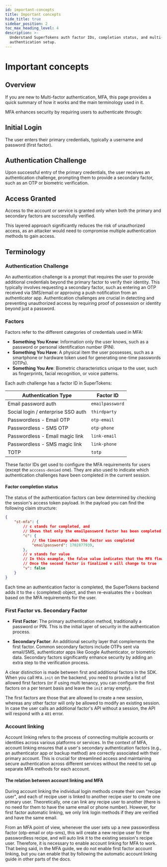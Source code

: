 ```yaml
---
id: important-concepts
title: Important concepts
hide_title: true
sidebar_position: 2
toc_max_heading_level: 4
description: >-
  Understand SuperTokens auth factor IDs, completion status, and multi-factor
  authentication setup.
---
```



# Important concepts

## Overview

If you are new to Multi-factor authentication, MFA, this page provides a quick summary of how it works and the main terminology used in it.

MFA enhances security by requiring users to authenticate through:

<Steps>

## **Initial Login**

  The user enters their primary credentials, typically a username and password (first factor).
  
## **Authentication Challenge**

Upon successful entry of the primary credentials, the user receives an authentication challenge, prompting them to provide a secondary factor, such as an OTP or biometric verification.

## **Access Granted** 

Access to the account or service is granted only when both the primary and secondary factors are successfully verified.

</Steps>

This layered approach significantly reduces the risk of unauthorized access, as an attacker would need to compromise multiple authentication methods to gain access.

## Terminology

### Authentication Challenge

An authentication challenge is a prompt that requires the user to provide additional credentials beyond the primary factor to verify their identity.
This typically involves requesting a secondary factor, such as entering an OTP received via SMS/email or approving a push notification from an authenticator app.
Authentication challenges are crucial in detecting and preventing unauthorized access by requiring proof of possession or identity beyond just a password.

### Factors

Factors refer to the different categories of credentials used in MFA:
- **Something You Know**: Information only the user knows, such as a password or personal identification number (PIN).
- **Something You Have**: A physical item the user possesses, such as a smartphone or hardware token used for generating one-time passwords (OTPs).
- **Something You Are**: Biometric characteristics unique to the user, such as fingerprints, facial recognition, or voice patterns.

Each auth challenge has a factor ID in SuperTokens:

| Authentication Type | Factor ID |
|-------------------|-----------|
| Email password auth | `emailpassword` |
| Social login / enterprise SSO auth | `thirdparty` |
| Passwordless - Email OTP | `otp-email` |
| Passwordless - SMS OTP | `otp-phone` |
| Passwordless - Email magic link | `link-email` |
| Passwordless - SMS magic link | `link-phone` |
| TOTP | `totp` |

These factor IDs get used to configure the MFA requirements for users (except the `acccess-denied` one). 
They are also used to indicate which authentication challenges have been completed in the current session.

#### Factor completion status 

The status of the authentication factors can bew determined by checking the session's access token payload.
In the payload you can find the following claim structure: 

```json
{
    "st-mfa": {
        // c stands for completed, and 
        // Shows that only the emailpassword factor has been completed
        "c": {
            // the timestamp when the factor was completed
            "emailpassword": 1702877939,
        },
        // v stands for value
        // In this example, the false value indicates that the MFA flow is not completed  
        // Once the second factor is finalized v will change to true  
        "v": false
    }
}
```

Each time an authentication factor is completed, the SuperTokens backend adds it to the `c` (completed) object, and then re-evaluates the `v` boolean based on the MFA requirements for the user.

### First Factor vs. Secondary Factor

- **First Factor**: The primary authentication method, traditionally a password or PIN.
This is the initial layer of security in the authentication process.
  
- **Secondary Factor**: An additional security layer that complements the first factor.
Common secondary factors include OTPs sent via email/SMS, authenticator apps like Google Authenticator, or biometric data.
Secondary factors significantly enhance security by adding an extra step to the verification process.

A clear distinction is made between first and additional factors in the SDK.
When you call `MFA.init` on the backend, you need to provide a list of allowed first factors (or if using multi tenancy, you can configure the first factors on a per tenant basis and leave the `init` array empty).

The first factors are those that are allowed to create a new session, whereas any other factor will only be allowed to modify an existing session.
In case the user calls an additional factor's API without a session, the API will respond with a `401` error.




### Account linking

Account linking refers to the process of connecting multiple accounts or identities across various platforms or services.
In the context of MFA, account linking ensures that a user's secondary authentication factors (e.g., an authenticator app or backup method) are correctly associated with their primary account.
This is crucial for streamlined access and maintaining secure authentication across different services without the need to set up separate MFA methods for each account.


#### The relation between account linking and MFA

During account linking the individual login methods create their own "recipe user", and each of recipe user is linked to another recipe user to create one primary user.
Theoretically, one can link any recipe user to another (there is no need for them to have the same email or phone number).
However, for first factor automatic linking, we only link login methods if they are verified and have the same email.

From an MFA point of view, whenever the user sets up a new passwordless factor (otp-email or otp-sms), this will create a new recipe user for the passwordless recipe, and will auto link it to the existing session's recipe user.
Therefore, it is necessary to enable account linking for MFA to work.
That being said, in the MFA guide, we do not enable first factor account linking, but you can enable that by following the automatic account linking guide in other parts of the docs.

